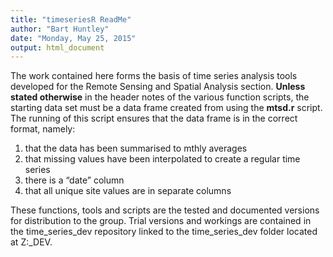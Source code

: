 ```yaml
---
title: "timeseriesR ReadMe"
author: "Bart Huntley"
date: "Monday, May 25, 2015"
output: html_document
---
```


The work contained here forms the basis of time series analysis tools developed for the Remote Sensing and Spatial Analysis section. **Unless stated otherwise** in the header notes of the various function scripts, the starting data set must be a data frame created from using the **mtsd.r** script. The running of this script ensures that the data frame is in the correct format, namely:

1. that the data has been summarised to mthly averages
2. that missing values have been interpolated to create a regular time series
3. there is a "date" column
4. that all unique site values are in separate columns

These functions, tools and scripts are the tested and documented versions for distribution to the group. Trial versions and workings are contained in the time_series_dev repository linked to the time_series_dev folder located at Z:\DOCUMENTATION\BART\R\R_DEV.
